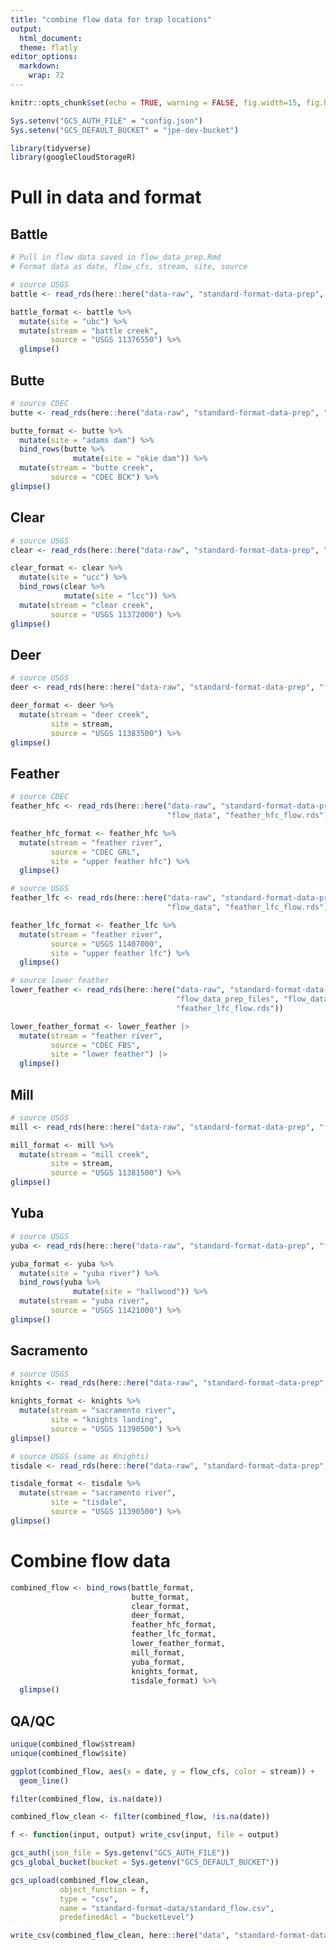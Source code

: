 ```yaml
---
title: "combine flow data for trap locations"
output: 
  html_document:
  theme: flatly
editor_options: 
  markdown: 
    wrap: 72
---
```


```r
knitr::opts_chunk$set(echo = TRUE, warning = FALSE, fig.width=15, fig.height=10)

Sys.setenv("GCS_AUTH_FILE" = "config.json")
Sys.setenv("GCS_DEFAULT_BUCKET" = "jpe-dev-bucket")

library(tidyverse)
library(googleCloudStorageR)
```

# Pull in data and format {.tabset}

## Battle

```r
# Pull in flow data saved in flow_data_prep.Rmd
# Format data as date, flow_cfs, stream, site, source

# source USGS
battle <- read_rds(here::here("data-raw", "standard-format-data-prep", "flow_data_prep_files", "flow_data", "battle_flow.rds"))

battle_format <- battle %>%
  mutate(site = "ubc") %>%
  mutate(stream = "battle creek",
         source = "USGS 11376550") %>%
  glimpse()
```

## Butte

```r
# source CDEC
butte <- read_rds(here::here("data-raw", "standard-format-data-prep", "flow_data_prep_files", "flow_data", "butte_flow.rds"))

butte_format <- butte %>%
  mutate(site = "adams dam") %>%
  bind_rows(butte %>%
              mutate(site = "okie dam")) %>%
  mutate(stream = "butte creek",
         source = "CDEC BCK") %>%
glimpse()
```

## Clear

```r
# source USGS
clear <- read_rds(here::here("data-raw", "standard-format-data-prep", "flow_data_prep_files", "flow_data", "clear_flow.rds"))

clear_format <- clear %>%
  mutate(site = "ucc") %>%
  bind_rows(clear %>%
            mutate(site = "lcc")) %>%
  mutate(stream = "clear creek",
         source = "USGS 11372000") %>%
glimpse()
```

## Deer

```r
# source USGS
deer <- read_rds(here::here("data-raw", "standard-format-data-prep", "flow_data_prep_files", "flow_data", "deer_flow.rds"))

deer_format <- deer %>%
  mutate(stream = "deer creek",
         site = stream,
         source = "USGS 11383500") %>%
glimpse()
```

## Feather

```r
# source CDEC
feather_hfc <- read_rds(here::here("data-raw", "standard-format-data-prep", "flow_data_prep_files", 
                                   "flow_data", "feather_hfc_flow.rds"))

feather_hfc_format <- feather_hfc %>%
  mutate(stream = "feather river",
         source = "CDEC GRL",
         site = "upper feather hfc") %>%
  glimpse()

# source USGS
feather_lfc <- read_rds(here::here("data-raw", "standard-format-data-prep", "flow_data_prep_files", 
                                   "flow_data", "feather_lfc_flow.rds"))

feather_lfc_format <- feather_lfc %>%
  mutate(stream = "feather river",
         source = "USGS 11407000",
         site = "upper feather lfc") %>%
  glimpse()

# source lower feather
lower_feather <- read_rds(here::here("data-raw", "standard-format-data-prep", 
                                     "flow_data_prep_files", "flow_data",
                                     "feather_lfc_flow.rds"))

lower_feather_format <- lower_feather |> 
  mutate(stream = "feather river",
         source = "CDEC FBS", 
         site = "lower feather") |> 
  glimpse()
```

## Mill

```r
# source USGS
mill <- read_rds(here::here("data-raw", "standard-format-data-prep", "flow_data_prep_files", "flow_data", "mill_flow.rds"))

mill_format <- mill %>%
  mutate(stream = "mill creek",
         site = stream, 
         source = "USGS 11381500") %>%
glimpse()
```

## Yuba

```r
# source USGS
yuba <- read_rds(here::here("data-raw", "standard-format-data-prep", "flow_data_prep_files", "flow_data", "yuba_flow.rds"))

yuba_format <- yuba %>%
  mutate(site = "yuba river") %>%
  bind_rows(yuba %>%
              mutate(site = "hallwood")) %>%
  mutate(stream = "yuba river",
         source = "USGS 11421000") %>%
glimpse()
```

## Sacramento

```r
# source USGS
knights <- read_rds(here::here("data-raw", "standard-format-data-prep", "flow_data_prep_files", "flow_data", "knights_flow.rds"))

knights_format <- knights %>%
  mutate(stream = "sacramento river",
         site = "knights landing",
         source = "USGS 11390500") %>%
glimpse()

# source USGS (same as Knights)
tisdale <- read_rds(here::here("data-raw", "standard-format-data-prep", "flow_data_prep_files", "flow_data", "tisdale_flow.rds"))

tisdale_format <- tisdale %>%
  mutate(stream = "sacramento river",
         site = "tisdale",
         source = "USGS 11390500") %>%
glimpse()
```

# Combine flow data {.tabset}

```r
combined_flow <- bind_rows(battle_format,
                           butte_format,
                           clear_format,
                           deer_format,
                           feather_hfc_format,
                           feather_lfc_format,
                           lower_feather_format,
                           mill_format,
                           yuba_format,
                           knights_format,
                           tisdale_format) %>%
  glimpse()
```
## QA/QC

```r
unique(combined_flow$stream)
unique(combined_flow$site)

ggplot(combined_flow, aes(x = date, y = flow_cfs, color = stream)) +
  geom_line()

filter(combined_flow, is.na(date))

combined_flow_clean <- filter(combined_flow, !is.na(date))
```

```r
f <- function(input, output) write_csv(input, file = output)

gcs_auth(json_file = Sys.getenv("GCS_AUTH_FILE"))
gcs_global_bucket(bucket = Sys.getenv("GCS_DEFAULT_BUCKET"))

gcs_upload(combined_flow_clean,
           object_function = f,
           type = "csv",
           name = "standard-format-data/standard_flow.csv",
           predefinedAcl = "bucketLevel")

write_csv(combined_flow_clean, here::here("data", "standard-format-data", "standard_flow.csv"))
```
